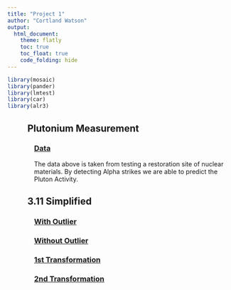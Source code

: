 ---
title: "Project 1"
author: "Cortland Watson"
output: 
  html_document:
    theme: flatly
    toc: true
    toc_float: true
    code_folding: hide
---

```{r, include=FALSE}
library(mosaic)
library(pander)
library(lmtest)
library(car)
library(alr3)
```


<script type="text/javascript">
 function showhide(id) {
    var e = document.getElementById(id);
    e.style.display = (e.style.display == 'block') ? 'none' : 'block';
 }
</script>

<div style="padding-left:45px;">
## Plutonium Measurement 
</div>

<div style="padding-left:60px;">
### <a href="javascript:showhide('Data ')">Data </a>

<div id="Data " style="display:none;">

```{r}
pander(pluton <- read.table("http://www.stat.ufl.edu/~rrandles/sta4210/Rclassnotes/data/textdatasets/KutnerData/Chapter%20%203%20Data%20Sets/CH03TA10.txt", header=FALSE))
colnames(pluton) <- c("AlphaCount","PlutoniumActivity")
```


</div>

The data above is taken from testing a restoration site of nuclear materials. By detecting Alpha strikes we are able to predict the Pluton Activity. 

</div>

<div style="padding-left:45px;">
## 3.11 Simplified
</div>

<div style="padding-left:60px;">
### <a href="javascript:showhide('With Outlier')">With Outlier</a>

<div id="With Outlier" style="display:none;">

With the data now represented in a scatterplot and with the lowess curve, we are able to see that this data appears to have some kind of a linear relationship. We also see that there is an outlier. With that outlier, it was found that the test was not performed correctly and it was removed from the data.

```{r}
plot(AlphaCount ~ PlutoniumActivity, data=pluton)

```

```{r}
plot(AlphaCount ~ PlutoniumActivity, data=pluton)
lines(lowess(pluton$AlphaCount ~ pluton$PlutoniumActivity))

```

</div>
</div>

<div style="padding-left:60px;">
### <a href="javascript:showhide('Without Outlier')">Without Outlier</a>

<div id="Without Outlier" style="display:none;">

The first lm is shown without having taken out the 24th observation. 

```{r}
#pluton.lm <- lm(AlphaCount ~ PlutoniumActivity, data=pluton)
#pander(summary(pluton.lm))

```

The following is after taking out the outlier. This enables us to see the data how it will be used. 

```{r}
plut <- pluton[-24,]
plot(plut$AlphaCount ~ plut$PlutoniumActivity)

```

Now that we have the same data as 3.11, we will run the analysis of the linear model.

```{r}
plut.lm <- lm(plut$AlphaCount ~ plut$PlutoniumActivity)
pander(summary(plut.lm))
pander(anova(plut.lm))
pander(pureErrorAnova(plut.lm))
plot(plut.lm$residuals ~ plut.lm$fitted.values); qqnorm(plut.lm$residuals)
```

With the regression test we are able to see that there is a linear relationship, but with the graphics we are able to see that there is something going on with variance that causes us concern. The megaphone shape causes us to question the data. In order to resolve this question, we run the Breusch-Pagan Test to determine the constancy of error terms. 

```{r}
pander(bptest(plut.lm, studentize = FALSE))
```

The test results show us that there is not constancy of error terms. 

</div> 
</div>


<div style="padding-left:60px;">
### <a href="javascript:showhide('1st Transformation')">1st Transformation</a>

<div id="1st Transformation" style="display:none;">

In order to try to correct the nonconstant variance we will see if a tranformation of $Y$ would be appropriate.

```{r}
boxCox(plut.lm)
```

The test suggests that we use a $Y$' = $\sqrt(Y)$ transformation. After we apply this transformation our data appears in this manner.

```{r}
yp <- sqrt(plut$AlphaCount)
plot(yp ~ plut$PlutoniumActivity)
```

With this new graphic we are able to see a change in the data and hope for results in a more accurate lm. We now run the lm and diagnostic graphics to see how this tranformation helped. 

```{r}
plut.lmT <- lm(yp ~ plut$PlutoniumActivity)
pander(summary(plut.lmT))
pander(anova(plut.lmT))
pander(pureErrorAnova(plut.lmT))
plot(plut.lmT$residuals ~ plut.lmT$fitted.values); qqnorm(plut.lmT$residuals)
```

Now that this transformation has been applied, we have some good and bad news. First, the variance seems to have been corrected. At the same time, by making the transformation we have now messed with the linearity of the data. The lack of fit has a p-value of 0.0010 which means that the data does nothave a linear relationship.

</div>
</div>


<div style="padding-left:60px;">
### <a href="javascript:showhide('2nd Transformation')">2nd Transformation</a>

<div id="2nd Transformation" style="display:none;">

Now our objective is to correct the mistake that we made with our first tranformation, while keeping the good that we obtained with the transformation. To do this we will transform the $X$ variable in a like manner. We transform $X$'=$\sqrt(X)$ in order to obtain a linear relationship.

```{r}
xp <- sqrt(plut$PlutoniumActivity)
plut.lmT2 <- lm(yp ~ xp)
pander(summary(plut.lmT2))
pander(anova(plut.lmT2))
pander(pureErrorAnova(plut.lmT2))
plot(plut.lmT2$residuals ~ plut.lmT2$fitted.values); qqnorm(plut.lmT2$residuals)
```

With this transformation we are able to see that we corrected the linearity issues, but the variance is a little questionable. In this case we will run the Breusch-Pagan test to test if the variance is concerning. 

```{r}
pander(bptest(plut.lmT2, studentize = FALSE))
```

The bptest says that the variance is not perfect, but it passes so that we are able to perform the lm. Now to check how well the lm fits the data.

```{r}
plot(yp ~ xp)
lines(lowess(yp ~ xp), col="blue", lwd=2)
source("confband.R")
confband(plut.lmT2)

```

One good thing to see is that the lm fits inside of our confidence band. This means that we were able to create an lm that fits appropriately to the data.

</div>
</div>
